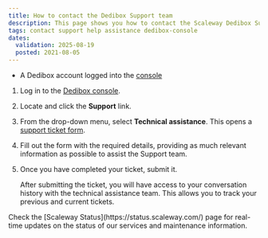 ```yaml
---
title: How to contact the Dedibox Support team
description: This page shows you how to contact the Scaleway Dedibox Support team.
tags: contact support help assistance dedibox-console
dates:
  validation: 2025-08-19
  posted: 2021-08-05
---
```



<Requirements />

- A Dedibox account logged into the [console](https://console.online.net)

1. Log in to the [Dedibox console](https://console.online.net).
2. Locate and click the **Support** link.
3. From the drop-down menu, select **Technical assistance**. This opens a [support ticket form](https://account.scaleway.com/?service=dediboxen/assistance/ticket).
4. Fill out the form with the required details, providing as much relevant information as possible to assist the Support team.
5. Once you have completed your ticket, submit it.

   After submitting the ticket, you will have access to your conversation history with the technical assistance team. This allows you to track your previous and current tickets.

<Message type="tip">
  Check the [Scaleway Status](https://status.scaleway.com/) page for real-time updates on the status of our services and maintenance information.
</Message>
